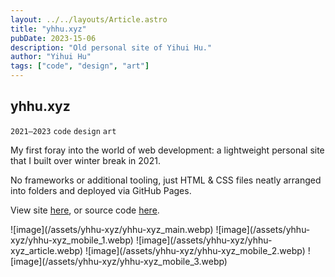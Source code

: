 ```yaml
---
layout: ../../layouts/Article.astro
title: "yhhu.xyz"
pubDate: 2023-15-06
description: "Old personal site of Yihui Hu."
author: "Yihui Hu"
tags: ["code", "design", "art"]
---
```


## yhhu.xyz

`2021–2023`
`code`
`design`
`art`

My first foray into the world of web development: a lightweight personal site that I built over winter break in 2021.

No frameworks or additional tooling, just HTML & CSS files neatly arranged into folders and deployed via GitHub Pages.

View site [here](https://yhhu.xyz), or source code [here](https://github.com/yihui-hu/yhhu-xyz).

<div className="image-container">
  ![image](/assets/yhhu-xyz/yhhu-xyz_main.webp)
  ![image](/assets/yhhu-xyz/yhhu-xyz_mobile_1.webp)
  ![image](/assets/yhhu-xyz/yhhu-xyz_article.webp)
  ![image](/assets/yhhu-xyz/yhhu-xyz_mobile_2.webp)
  ![image](/assets/yhhu-xyz/yhhu-xyz_mobile_3.webp)
</div>
